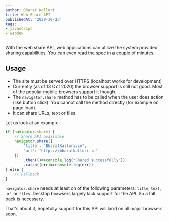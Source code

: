 ```yaml
---
author: Bharat Kalluri
title: Web Share API
publishedAt: '2020-10-13'
tags:
- javascript
- webdev
---
```


With the web share API, web applications can utilize the system provided sharing capabilities. You can even read the [spec](https://w3c.github.io/web-share/)
in a couple of minutes.

## Usage

- The site must be served over HTTPS (localhost works for development)
- Currently (as of 13 Oct 2020) the browser support is still not good. Most of the popular mobile browsers support it though.
- The `navigator.share` method has to be called when the user does action (like button click). You cannot call the method directly (for example on page load).
- It can share URLs, text or files

Let us look at an example

```js
if (navigator.share) {
    // Share API available
    navigator.share({
        'title': "BharatKalluri.in",
        "url": "https://bharatkalluri.in"
    })
        .then(()=>console.log("Shared successfully"))
        .catch((err)=>console.log(err))
} else {
    // Fallback
}
```

`navigator.share` needs at least on of the following parameters: `title`, `text`, `url` or `files`. Desktop browsers largely lack support
for the API. So a fall back is necessary.

That's about it, hopefully support for this API will land on all major browsers soon.